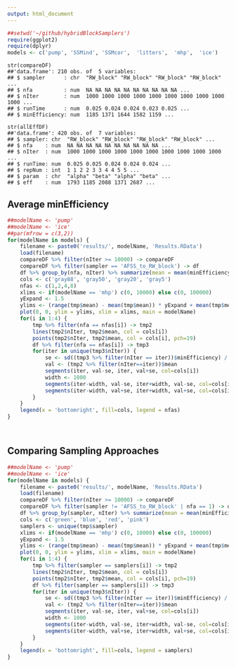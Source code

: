 ```yaml
---
output: html_document
---
```



```r
##setwd('~/github/hybridBlockSamplers')
require(ggplot2)
require(dplyr)
models <- c('pump', 'SSMind', 'SSMcor',  'litters',  'mhp',  'ice')


```

```
str(compareDF)
##'data.frame':	210 obs. of  5 variables:
## $ sampler      : chr  "RW_block" "RW_block" "RW_block" "RW_block" ...
## $ nfa          : num  NA NA NA NA NA NA NA NA NA NA ...
## $ nIter        : num  1000 1000 1000 1000 1000 1000 1000 1000 1000 1000 ...
## $ runTime      : num  0.025 0.024 0.024 0.023 0.025 ...
## $ minEfficiency: num  1185 1371 1644 1582 1159 ...

str(allEffDF)
##'data.frame':	420 obs. of  7 variables:
## $ sampler: chr  "RW_block" "RW_block" "RW_block" "RW_block" ...
## $ nfa    : num  NA NA NA NA NA NA NA NA NA NA ...
## $ nIter  : num  1000 1000 1000 1000 1000 1000 1000 1000 1000 1000 ...
## $ runTime: num  0.025 0.025 0.024 0.024 0.024 ...
## $ repNum : int  1 1 2 2 3 3 4 4 5 5 ...
## $ param  : chr  "alpha" "beta" "alpha" "beta" ...
## $ eff    : num  1793 1185 2088 1371 2687 ...
```

## Average minEfficiency 

```r

##modelName <- 'pump'
##modelName <- 'ice'
##par(mfrow = c(3,2))
for(modelName in models) {
    filename <- paste0('results/', modelName, 'Results.RData')
    load(filename)
    compareDF %>% filter(nIter >= 10000) -> compareDF
    compareDF %>% filter(sampler == 'AFSS_to_RW_block') -> df
    df %>% group_by(nfa, nIter) %>% summarize(mean = mean(minEfficiency)) -> tmp
    cols <- c('gray88', 'gray50', 'gray20', 'gray5')
    nfas <- c(1,2,4,8)
    xlims <- if(modelName == 'mhp') c(0, 10000) else c(0, 100000)
    yExpand <- 1.5
    ylims <- (range(tmp$mean) - mean(tmp$mean)) * yExpand + mean(tmp$mean)
    plot(0, 0, ylim = ylims, xlim = xlims, main = modelName)
    for(i in 1:4) {
        tmp %>% filter(nfa == nfas[i]) -> tmp2
        lines(tmp2$nIter, tmp2$mean, col = cols[i])
        points(tmp2$nIter, tmp2$mean, col = cols[i], pch=19)
        df %>% filter(nfa == nfas[i]) -> tmp3
        for(iter in unique(tmp3$nIter)) {
            se <- sd((tmp3 %>% filter(nIter == iter))$minEfficiency) / sqrt(10-1)
            val <- (tmp2 %>% filter(nIter==iter))$mean
            segments(iter, val-se, iter, val+se, col=cols[i])
            width <- 1000
            segments(iter-width, val-se, iter+width, val-se, col=cols[i])
            segments(iter-width, val+se, iter+width, val+se, col=cols[i])
        }
    }
    legend(x = 'bottomright', fill=cols, legend = nfas)
}




```

## Comparing Sampling Approaches

```r

##modelName <- 'pump'
##modelName <- 'ice'
for(modelName in models) {
    filename <- paste0('results/', modelName, 'Results.RData')
    load(filename)
    compareDF %>% filter(nIter >= 10000) -> compareDF
    compareDF %>% filter(sampler != 'AFSS_to_RW_block' | nfa == 1) -> df
    df %>% group_by(sampler, nIter) %>% summarize(mean = mean(minEfficiency)) -> tmp
    cols <- c('green', 'blue', 'red', 'pink')
    samplers <- unique(tmp$sampler)
    xlims <- if(modelName == 'mhp') c(0, 10000) else c(0, 100000)
    yExpand <- 1.5
    ylims <- (range(tmp$mean) - mean(tmp$mean)) * yExpand + mean(tmp$mean)
    plot(0, 0, ylim = ylims, xlim = xlims, main = modelName)
    for(i in 1:4) {
        tmp %>% filter(sampler == samplers[i]) -> tmp2
        lines(tmp2$nIter, tmp2$mean, col = cols[i])
        points(tmp2$nIter, tmp2$mean, col = cols[i], pch=19)
        df %>% filter(sampler == samplers[i]) -> tmp3
        for(iter in unique(tmp3$nIter)) {
            se <- sd((tmp3 %>% filter(nIter == iter))$minEfficiency) / sqrt(10-1)
            val <- (tmp2 %>% filter(nIter==iter))$mean
            segments(iter, val-se, iter, val+se, col=cols[i])
            width <- 1000
            segments(iter-width, val-se, iter+width, val-se, col=cols[i])
            segments(iter-width, val+se, iter+width, val+se, col=cols[i])
        }
    }
    legend(x = 'bottomright', fill=cols, legend = samplers)
}


```

<!--


    compareDF %>%
	group_by(sampler, nfa, nIter) %>%
	    summarize(meanEff = mean(minEfficiency), sdEff = sd(minEfficiency)/10, meanTime = mean(runTime), sdTime = sd(runTime)/10) %>%
		mutate(id = paste0(sampler, nfa)) -> df
    print(modelName)
    p <- ggplot(df, aes(x=nIter, y=meanEff, colour=id)) +
        geom_errorbar(aes(ymin=meanEff-sdEff, ymax=meanEff-sdEff), position = 'dodge') + 
            geom_line() +
                geom_point() +
                    labs(title = modelName)
    dev.new()
    print(p)

-->

